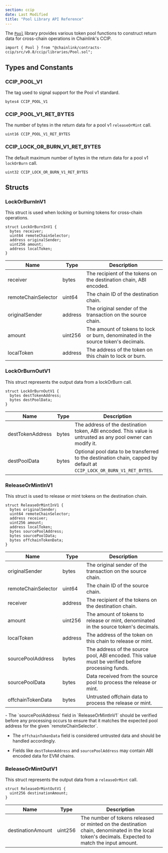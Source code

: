 ```yaml
---
section: ccip
date: Last Modified
title: "Pool Library API Reference"
---
```



<CcipCommon callout="importCCIPPackage" />

The [`Pool`](https://github.com/smartcontractkit/ccip/tree/release/contracts-ccip-1.5.0/contracts/src/v0.8/ccip/libraries/Pool.sol) library provides various token pool functions to construct return data for cross-chain operations in Chainlink's CCIP.

```solidity
import { Pool } from "@chainlink/contracts-ccip/src/v0.8/ccip/libraries/Pool.sol";
```

## Types and Constants

### CCIP_POOL_V1

The tag used to signal support for the Pool v1 standard.

```solidity
bytes4 CCIP_POOL_V1
```

### CCIP_POOL_V1_RET_BYTES

The number of bytes in the return data for a pool v1 `releaseOrMint` call.

```solidity
uint16 CCIP_POOL_V1_RET_BYTES
```

### CCIP_LOCK_OR_BURN_V1_RET_BYTES

The default maximum number of bytes in the return data for a pool v1 `lockOrBurn` call.

```solidity
uint32 CCIP_LOCK_OR_BURN_V1_RET_BYTES
```

## Structs

### LockOrBurnInV1

This struct is used when locking or burning tokens for cross-chain operations.

```solidity
struct LockOrBurnInV1 {
  bytes receiver;
  uint64 remoteChainSelector;
  address originalSender;
  uint256 amount;
  address localToken;
}
```

| Name                | Type    | Description                                                                       |
| ------------------- | ------- | --------------------------------------------------------------------------------- |
| receiver            | bytes   | The recipient of the tokens on the destination chain, ABI encoded.                |
| remoteChainSelector | uint64  | The chain ID of the destination chain.                                            |
| originalSender      | address | The original sender of the transaction on the source chain.                       |
| amount              | uint256 | The amount of tokens to lock or burn, denominated in the source token's decimals. |
| localToken          | address | The address of the token on this chain to lock or burn.                           |

### LockOrBurnOutV1

This struct represents the output data from a lockOrBurn call.

```solidity
struct LockOrBurnOutV1 {
  bytes destTokenAddress;
  bytes destPoolData;
}
```

| Name             | Type  | Description                                                                                                           |
| ---------------- | ----- | --------------------------------------------------------------------------------------------------------------------- |
| destTokenAddress | bytes | The address of the destination token, ABI encoded. This value is untrusted as any pool owner can modify it.           |
| destPoolData     | bytes | Optional pool data to be transferred to the destination chain, capped by default at `CCIP_LOCK_OR_BURN_V1_RET_BYTES`. |

### ReleaseOrMintInV1

This struct is used to release or mint tokens on the destination chain.

```solidity
struct ReleaseOrMintInV1 {
  bytes originalSender;
  uint64 remoteChainSelector;
  address receiver;
  uint256 amount;
  address localToken;
  bytes sourcePoolAddress;
  bytes sourcePoolData;
  bytes offchainTokenData;
}
```

| Name                | Type    | Description                                                                                       |
| ------------------- | ------- | ------------------------------------------------------------------------------------------------- |
| originalSender      | bytes   | The original sender of the transaction on the source chain.                                       |
| remoteChainSelector | uint64  | The chain ID of the source chain.                                                                 |
| receiver            | address | The recipient of the tokens on the destination chain.                                             |
| amount              | uint256 | The amount of tokens to release or mint, denominated in the source token's decimals.              |
| localToken          | address | The address of the token on this chain to release or mint.                                        |
| sourcePoolAddress   | bytes   | The address of the source pool, ABI encoded. This value must be verified before processing funds. |
| sourcePoolData      | bytes   | Data received from the source pool to process the release or mint.                                |
| offchainTokenData   | bytes   | Untrusted offchain data to process the release or mint.                                           |

<Aside type="note">
  - The `sourcePoolAddress` field in `ReleaseOrMintInV1` should be verified before any processing occurs to ensure that
  it matches the expected pool address for the given `remoteChainSelector`. <br />

- The `offchainTokenData` field is considered untrusted data and should be handled accordingly. <br />

- Fields like `destTokenAddress` and `sourcePoolAddress` may contain ABI encoded data for EVM chains.

</Aside>

### ReleaseOrMintOutV1

This struct represents the output data from a `releaseOrMint` call.

```solidity
struct ReleaseOrMintOutV1 {
  uint256 destinationAmount;
}
```

| Name              | Type    | Description                                                                                                                                      |
| ----------------- | ------- | ------------------------------------------------------------------------------------------------------------------------------------------------ |
| destinationAmount | uint256 | The number of tokens released or minted on the destination chain, denominated in the local token's decimals. Expected to match the input amount. |
